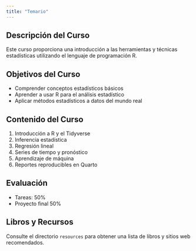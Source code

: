 ```yaml
---
title: "Temario"
---
```


## Descripción del Curso

Este curso proporciona una introducción a las herramientas y técnicas estadísticas utilizando el lenguaje de programación R.

## Objetivos del Curso

-   Comprender conceptos estadísticos básicos
-   Aprender a usar R para el análisis estadístico
-   Aplicar métodos estadísticos a datos del mundo real

## Contenido del Curso

1.  Introducción a R y el Tidyverse
2.  Inferencia estadística
3.  Regresión lineal
4.  Series de tiempo y pronóstico
5.  Aprendizaje de máquina
6.  Reportes reproducibles en Quarto

## Evaluación

-   Tareas: 50%
-   Proyecto final 50%

## Libros y Recursos

Consulte el directorio `resources` para obtener una lista de libros y sitios web recomendados.